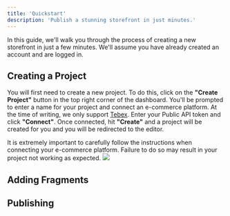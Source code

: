 ```yaml
---
title: 'Quickstart'
description: 'Publish a stunning storefront in just minutes.'
---
```


In this guide, we'll walk you through the process of creating a new storefront in just a few minutes. We'll assume you have already created an account and are logged in.

## Creating a Project
You will first need to create a new project. To do this, click on the **"Create Project"** button in the top right corner of the dashboard. You'll be prompted to enter a name for your project and connect an e-commerce platform. At the time of writing, we only support [Tebex](https://www.tebex.io/). Enter your Public API token and click **"Connect"**. Once connected, hit **"Create"** and a project will be created for you and you will be redirected to the editor.

<Warning>
  It is extremely important to carefully follow the instructions when connecting your e-commerce platform. Failure to do so may result in your project not working as expected. 
</Warning>

<Frame>
  <img src="/images/create-project.png" />
</Frame>


## Adding Fragments


## Publishing